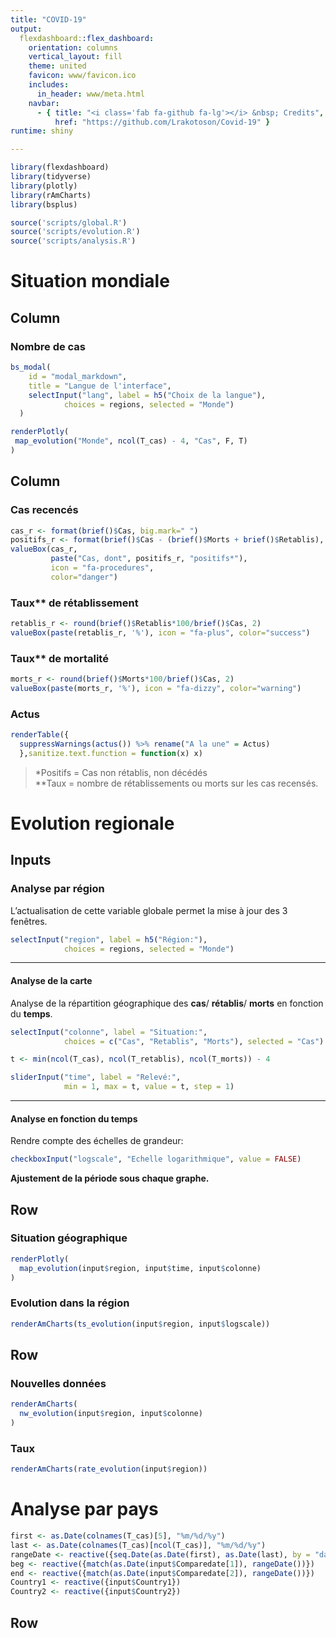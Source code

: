 ```yaml
---
title: "COVID-19"
output: 
  flexdashboard::flex_dashboard:
    orientation: columns
    vertical_layout: fill
    theme: united
    favicon: www/favicon.ico
    includes:
      in_header: www/meta.html
    navbar:
      - { title: "<i class='fab fa-github fa-lg'></i> &nbsp; Credits",
          href: "https://github.com/Lrakotoson/Covid-19" }
runtime: shiny

---
```



```r
library(flexdashboard)
library(tidyverse)
library(plotly)
library(rAmCharts)
library(bsplus)
```
```r
source('scripts/global.R')
source('scripts/evolution.R')
source('scripts/analysis.R')
```


<script>
$(document).ready(function() {
  $('#dashboard-container').on('flexdashboard:layoutcomplete', function() {
    $('#modal_markdown').modal();
  })
})
</script>


Situation mondiale
=======================================================================

Column {data-width=2/3}
-----------------------------------------------------------------------

### Nombre de cas

```r
bs_modal(
    id = "modal_markdown", 
    title = "Langue de l'interface",
    selectInput("lang", label = h5("Choix de la langue"),
            choices = regions, selected = "Monde")
  )
```


```r
renderPlotly(
 map_evolution("Monde", ncol(T_cas) - 4, "Cas", F, T)
)

```

Column {data-width=1/3}
-----------------------------------------------------------------------
### Cas recencés

```r
cas_r <- format(brief()$Cas, big.mark=" ")
positifs_r <- format(brief()$Cas - (brief()$Morts + brief()$Retablis), big.mark=" ")
valueBox(cas_r,
         paste("Cas, dont", positifs_r, "positifs*"),
         icon = "fa-procedures",
         color="danger")
```

### Taux** de rétablissement

```r
retablis_r <- round(brief()$Retablis*100/brief()$Cas, 2)
valueBox(paste(retablis_r, '%'), icon = "fa-plus", color="success")
```

### Taux** de mortalité

```r
morts_r <- round(brief()$Morts*100/brief()$Cas, 2)
valueBox(paste(morts_r, '%'), icon = "fa-dizzy", color="warning")
```

### Actus {.no-title}

```r
renderTable({
  suppressWarnings(actus()) %>% rename("A la une" = Actus)
  },sanitize.text.function = function(x) x)
```

>*Positifs = Cas non rétablis, non décédés  
>**Taux = nombre de rétablissements ou morts sur les cas recensés.




Evolution regionale 
=======================================================================

Inputs {.sidebar}
-------------------------------------

<h3>Analyse par région</h3>
L'actualisation de cette variable globale permet la mise à jour des 3 fenêtres.

```r
selectInput("region", label = h5("Région:"),
            choices = regions, selected = "Monde")
```

<hr>
<h4>Analyse de la carte</h4>
Analyse de la répartition géographique des __cas__/ __rétablis__/ __morts__ en fonction du __temps__.

```r
selectInput("colonne", label = "Situation:",
            choices = c("Cas", "Retablis", "Morts"), selected = "Cas")
```

```r
t <- min(ncol(T_cas), ncol(T_retablis), ncol(T_morts)) - 4

sliderInput("time", label = "Relevé:",
            min = 1, max = t, value = t, step = 1)
```

<hr>
<h4>Analyse en fonction du temps</h4>
Rendre compte des échelles de grandeur:

```r
checkboxInput("logscale", "Echelle logarithmique", value = FALSE)
```

__Ajustement de la période sous chaque graphe.__

Row {data-height=1/2}
-------------------------------------

### Situation géographique

```r
renderPlotly(
  map_evolution(input$region, input$time, input$colonne)
)
```

   
### Evolution dans la région

```r
renderAmCharts(ts_evolution(input$region, input$logscale))
```   

Row {data-height=1/2}
-------------------------------------

### Nouvelles données

```r
renderAmCharts(
  nw_evolution(input$region, input$colonne)
)
```
    
### Taux

```r
renderAmCharts(rate_evolution(input$region))
```


Analyse par pays {style="position:relative"}
=======================================================================

```r
first <- as.Date(colnames(T_cas)[5], "%m/%d/%y")
last <- as.Date(colnames(T_cas)[ncol(T_cas)], "%m/%d/%y")
rangeDate <- reactive({seq.Date(as.Date(first), as.Date(last), by = "day")})
beg <- reactive({match(as.Date(input$Comparedate[1]), rangeDate())})
end <- reactive({match(as.Date(input$Comparedate[2]), rangeDate())})
Country1 <- reactive({input$Country1})
Country2 <- reactive({input$Country2})
```

Row {style="height:120pc;"}
-------------------------------------



```r
fillCol(
  flex = c(0.8, 0.1,
           1.2, 0.1,
           1.2, 0.1,
           1.2, 0.1,
           1.2, 0.1),
  
  fillRow(
    column(
      12,
      selectInput(
        "Country1", "Pays A",
        c(brief("Country")$group, "Monde"),
        "France"
        ),
      selectInput(
        "Country2", "Pays B",
        c(brief("Country")$group, "Monde"),
        "Italy"
       ),
      sliderInput(
        "Comparedate", "Domaine",
        min = first, 
        max = last,
        value = c(first, last), 
        timeFormat = "%d/%m"
       )
    ),
    column(
      12,
      h3("Analyse Cas"),
      checkboxInput(
        "Caslog", "Echelle logarithmique nombre Cas", value = T
      ),
      selectInput(
        "Casreg",
        "Régression Cas",
        c("Aucune" = 0,
          "Régression linéaire" = 1,
          "Régression poly 2" = 2,
          "Régression poly 3" = 3
          )
      ),
      textInput(
        "Caspred",
        "Nombre jours à prédire",
        value = 0
      )
    ),
    column(
      12,
      h3("Analyse Décès"),
      checkboxInput(
        "Mortslog", "Echelle logarithmique Mortalité", value = F
      ),
      selectInput(
        "Mortsreg",
        "Régression Mortalité",
        c("Aucune" = 0,
          "Régression linéaire" = 1,
          "Régression poly 2" = 2,
          "Régression poly 3" = 3
        )
      ),
      textInput(
        "Mortspred",
        "Nombre jours à prédire",
        value = 0
      )
    ),
    column(
      12,
      h3("Analyse Rétablis"),
      checkboxInput(
        "Retablislog", "Echelle logarithmique Retablis", value = F
      ),
      selectInput(
        "Retablisreg",
        "Régression Retablis",
        c("Aucune" = 0,
          "Régression linéaire" = 1,
          "Régression poly 2" = 2,
          "Régression poly 3" = 3
        )
      ),
      textInput(
        "Retablispred",
        "Nombre jours à prédire",
        value = 0
      )
    )
  ),br(),
  
  fillRow(
    renderLeaflet({
      comparemap(Country1(), Country2(), end())
    })
  ),br(),
  
  fillRow(
    column(
      12,
      renderAmCharts({
        compare_situation(
          "Cas",
          Country1(), Country2(),
          beg(), end(),
          input$Caslog,
          as.integer(input$Casreg),
          as.integer(input$Caspred)
        )
      })
    ),
    column(
      12,
      renderAmCharts({
        compare_situation(
          "Actifs",
          Country1(), Country2(),
          beg(), end(),
          logscale = F,
          reg = 0, pred = 0
        )
      })
    )
  ),br(),
  
  fillRow(
    column(
      12,
      renderAmCharts({
        compare_situation(
          "Morts",
          Country1(), Country2(),
          beg(), end(),
          input$Mortslog,
          as.integer(input$Mortsreg),
          as.integer(input$Mortspred)
        )
      })
    ),
    column(
      12,
      renderAmCharts({
        compare_situation(
          "Letalite",
          Country1(), Country2(),
          beg(), end(),
          input$Mortslog,
          as.integer(input$Mortsreg),
          as.integer(input$Mortspred)
        )
      })
    )
  ),br(),
  
  fillRow(
    column(
      12,
      renderAmCharts({
        compare_situation(
          "Retablis",
          Country1(), Country2(),
          beg(), end(),
          input$Retablislog,
          as.integer(input$Retablisreg),
          as.integer(input$Retablispred)
        )
      })
    ),
    column(
      12,
      renderAmCharts({
        compare_new(
          Country1(), Country2(),
          beg(), end()
        )
      })
    )
  ),br()
  
)
```

